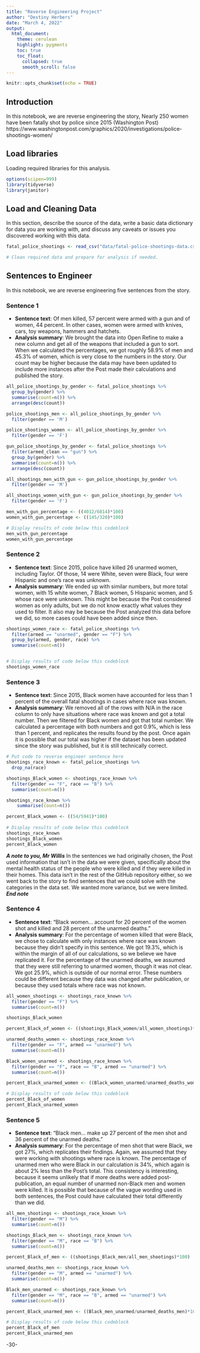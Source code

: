 ```yaml
---
title: "Reverse Engineering Project"
author: "Destiny Herbers"
date: "March 4, 2022"
output:
  html_document:
    theme: cerulean
    highlight: pygments
    toc: true
    toc_float:
      collapsed: true
      smooth_scroll: false
---
```


```r
knitr::opts_chunk$set(echo = TRUE)
```

## Introduction 

In this notebook, we are reverse engineering the story, Nearly 250 women have been fatally shot by police since 2015 (Washington Post) https://www.washingtonpost.com/graphics/2020/investigations/police-shootings-women/ 

## Load libraries

Loading required libraries for this analysis.

```r
options(scipen=999)
library(tidyverse)
library(janitor)

```

## Load and Cleaning Data

In this section, describe the source of the data, write a basic data dictionary for data you are working with, and discuss any caveats or issues you discovered working with this data. 

```r
fatal_police_shootings <- read_csv("data/fatal-police-shootings-data.csv")

# Clean required data and prepare for analysis if needed. 


```

## Sentences to Engineer
In this notebook, we are reverse engineering five sentences from the story.

### Sentence 1

* **Sentence text**: Of men killed, 57 percent were armed with a gun and of women, 44 percent. In other cases, women were armed with knives, cars, toy weapons, hammers and hatchets.
* **Analysis summary**: We brought the data into Open Refine to make a new column and get all of the weapons that included a gun to sort. When we calculated the percentages, we got roughly 58.9% of men and 45.3% of women, which is very close to the numbers in the story. Our count may be higher because the data may have been updated to include more instances after the Post made their calculations and published the story. 

```r
all_police_shootings_by_gender <- fatal_police_shootings %>%
  group_by(gender) %>%
  summarise(count=n()) %>%
  arrange(desc(count))

police_shootings_men <- all_police_shootings_by_gender %>% 
  filter(gender == 'M')

police_shootings_women <- all_police_shootings_by_gender %>% 
  filter(gender == 'F')

gun_police_shootings_by_gender <- fatal_police_shootings %>%
  filter(armed_clean == "gun") %>%
  group_by(gender) %>%
  summarise(count=n()) %>%
  arrange(desc(count))

all_shootings_men_with_gun <- gun_police_shootings_by_gender %>% 
  filter(gender == 'M')

all_shootings_women_with_gun <- gun_police_shootings_by_gender %>% 
  filter(gender == 'F')

men_with_gun_percentage <- ((4012/6814)*100)
women_with_gun_percentage <- ((145/320)*100)

# Display results of code below this codeblock
men_with_gun_percentage
women_with_gun_percentage
```

### Sentence 2

* **Sentence text**: Since 2015, police have killed 26 unarmed women, including Taylor. Of those, 14 were White, seven were Black, four were Hispanic and one’s race was unknown. 
* **Analysis summary**: We ended up with similar numbers, but more total women, with 15 white women, 7 Black women, 5 Hispanic women, and 5 whose race were unknown. This might be because the Post considered women as only adults, but we do not know exactly what values they used to filter. It also may be because the Post analyzed this data before we did, so more cases could have been added since then.

```r
shootings_women_race <- fatal_police_shootings %>%
  filter(armed == "unarmed", gender == "F") %>%
  group_by(armed, gender, race) %>%
  summarise(count=n())


# Display results of code below this codeblock
shootings_women_race
```

### Sentence 3

* **Sentence text**: Since 2015, Black women have accounted for less than 1 percent of the overall fatal shootings in cases where race was known.
* **Analysis summary**: We removed all of the rows with N/A in the race column to only have situations where race was known and got a total number. Then we filtered for Black women and got that total number. We calculated a percentage with both numbers and got 0.9%, which is less than 1 percent, and replicates the results found by the post. Once again it is possible that our total was higher if the dataset has been updated since the story was published, but it is still technically correct.

```r
# Put code to reverse engineer sentence here
shootings_race_known <- fatal_police_shootings %>%
  drop_na(race)

shootings_Black_women <- shootings_race_known %>%
  filter(gender == "F", race == "B") %>%
  summarise(count=n())

shootings_race_known %>%
    summarise(count=n())

percent_Black_women <- ((54/5941)*100)
  
# Display results of code below this codeblock
shootings_race_known
shootings_Black_women
percent_Black_women
```


***A note to you, Mr Willis*** 
In the sentences we had originally chosen, the Post used information that isn't in the data we were given, specifically about the mental health status of the people who were killed and if they were killed in their homes. This data isn't in the rest of the GitHub repository either, so we went back to the story to find sentences that we could solve with the categories in the data set. We wanted more variance, but we were limited. 
***End note***

### Sentence 4

* **Sentence text**: "Black women... account for 20 percent of the women shot and killed and 28 percent of the unarmed deaths."
* **Analysis summary**: For the percentage of women killed that were Black, we chose to calculate with only instances where race was known because they didn't specify in this sentence. We got 19.3%, which is within the margin of all of our calculations, so we believe we have replicated it. For the percentage of the unarmed deaths, we assumed that they were still referring to unarmed women, though it was not clear. We got 25.9%, which is outside of our normal error. These numbers could be different because they data was changed after publication, or because they used totals where race was not known.

```r
all_women_shootings <- shootings_race_known %>%
  filter(gender == "F") %>%
  summarise(count=n())

shootings_Black_women

percent_Black_of_women <- ((shootings_Black_women/all_women_shootings)*100)

unarmed_deaths_women <- shootings_race_known %>%
  filter(gender == "F", armed == "unarmed") %>%
  summarise(count=n())

Black_women_unarmed <- shootings_race_known %>%
  filter(gender == "F", race == "B", armed == "unarmed") %>%
  summarise(count=n())

percent_Black_unarmed_women <- ((Black_women_unarmed/unarmed_deaths_women)*100)

# Display results of code below this codeblock
percent_Black_of_women
percent_Black_unarmed_women
```

### Sentence 5

* **Sentence text**: "Black men... make up 27 percent of the men shot and 36 percent of the unarmed deaths."
* **Analysis summary**: For the percentage of men shot that were Black, we got 27%, which replicates their findings. Again, we assumed that they were working with shootings where race is known. The percentage of unarmed men who were Black in our calculation is 34%, which again is about 2% less than the Post's total. This consistency is interesting, because it seems unlikely that if more deaths were added post-publication, an equal number of unarmed non-Black men and women were killed. It is possible that because of the vague wording used in both sentences, the Post could have calculated their total differently than we did.

```r
all_men_shootings <- shootings_race_known %>%
  filter(gender == "M") %>%
  summarise(count=n())

shootings_Black_men <- shootings_race_known %>%
  filter(gender == "M", race == "B") %>%
  summarise(count=n())

percent_Black_of_men <- ((shootings_Black_men/all_men_shootings)*100)

unarmed_deaths_men <- shootings_race_known %>%
  filter(gender == "M", armed == "unarmed") %>%
  summarise(count=n())

Black_men_unarmed <- shootings_race_known %>%
  filter(gender == "M", race == "B", armed == "unarmed") %>%
  summarise(count=n())

percent_Black_unarmed_men <- ((Black_men_unarmed/unarmed_deaths_men)*100)

# Display results of code below this codeblock
percent_Black_of_men
percent_Black_unarmed_men
```

-30-